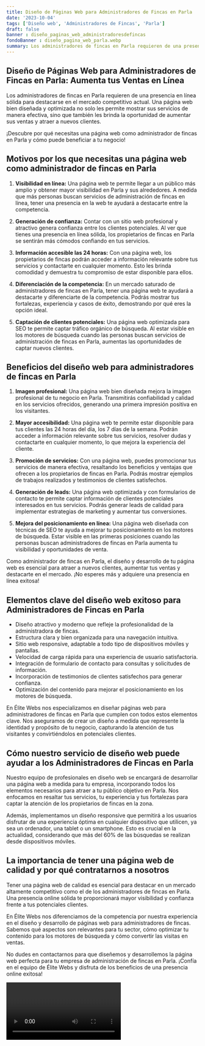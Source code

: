 ```yaml
---
title: Diseño de Páginas Web para Administradores de Fincas en Parla
date: '2023-10-04'
tags: ['Diseño web', 'Administradores de Fincas', 'Parla']
draft: false
banner : diseño_paginas_web_administradoresdefincas
fondoBanner : diseño_pagina_web_parla.webp
summary: Los administradores de fincas en Parla requieren de una presencia en línea sólida para destacarse en el mercado competitivo actual. Una página web bien diseñada y optimizada no solo les permite mostrar sus servicios de manera efectiva, sino que también les brinda la oportunidad de aumentar sus ventas y atraer a nuevos clientes. 
---
```


## Diseño de Páginas Web para Administradores de Fincas en Parla: Aumenta tus Ventas en Línea

Los administradores de fincas en Parla requieren de una presencia en línea sólida para destacarse en el mercado competitivo actual. Una página web bien diseñada y optimizada no solo les permite mostrar sus servicios de manera efectiva, sino que también les brinda la oportunidad de aumentar sus ventas y atraer a nuevos clientes. 

¡Descubre por qué necesitas una página web como administrador de fincas en Parla y cómo puede beneficiar a tu negocio!

## Motivos por los que necesitas una página web como administrador de fincas en Parla

1. **Visibilidad en línea:** Una página web te permite llegar a un público más amplio y obtener mayor visibilidad en Parla y sus alrededores. A medida que más personas buscan servicios de administración de fincas en línea, tener una presencia en la web te ayudará a destacarte entre la competencia.

2. **Generación de confianza:** Contar con un sitio web profesional y atractivo genera confianza entre los clientes potenciales. Al ver que tienes una presencia en línea sólida, los propietarios de fincas en Parla se sentirán más cómodos confiando en tus servicios.

3. **Información accesible las 24 horas:** Con una página web, los propietarios de fincas podrán acceder a información relevante sobre tus servicios y contactarte en cualquier momento. Esto les brinda comodidad y demuestra tu compromiso de estar disponible para ellos.

4. **Diferenciación de la competencia:** En un mercado saturado de administradores de fincas en Parla, tener una página web te ayudará a destacarte y diferenciarte de la competencia. Podrás mostrar tus fortalezas, experiencia y casos de éxito, demostrando por qué eres la opción ideal.

5. **Captación de clientes potenciales:** Una página web optimizada para SEO te permite captar tráfico orgánico de búsqueda. Al estar visible en los motores de búsqueda cuando las personas buscan servicios de administración de fincas en Parla, aumentas las oportunidades de captar nuevos clientes.

## Beneficios del diseño web para administradores de fincas en Parla

1. **Imagen profesional:** Una página web bien diseñada mejora la imagen profesional de tu negocio en Parla. Transmitirás confiabilidad y calidad en los servicios ofrecidos, generando una primera impresión positiva en los visitantes.

2. **Mayor accesibilidad:** Una página web te permite estar disponible para tus clientes las 24 horas del día, los 7 días de la semana. Podrán acceder a información relevante sobre tus servicios, resolver dudas y contactarte en cualquier momento, lo que mejora la experiencia del cliente.

3. **Promoción de servicios:** Con una página web, puedes promocionar tus servicios de manera efectiva, resaltando los beneficios y ventajas que ofrecen a los propietarios de fincas en Parla. Podrás mostrar ejemplos de trabajos realizados y testimonios de clientes satisfechos.

4. **Generación de leads:** Una página web optimizada y con formularios de contacto te permite captar información de clientes potenciales interesados en tus servicios. Podrás generar leads de calidad para implementar estrategias de marketing y aumentar tus conversiones.

5. **Mejora del posicionamiento en línea:** Una página web diseñada con técnicas de SEO te ayuda a mejorar tu posicionamiento en los motores de búsqueda. Estar visible en las primeras posiciones cuando las personas buscan administradores de fincas en Parla aumenta tu visibilidad y oportunidades de venta.

Como administrador de fincas en Parla, el diseño y desarrollo de tu página web es esencial para atraer a nuevos clientes, aumentar tus ventas y destacarte en el mercado. ¡No esperes más y adquiere una presencia en línea exitosa!

<GifSeo />

<Cta />

## Elementos clave del diseño web exitoso para Administradores de Fincas en Parla

- Diseño atractivo y moderno que refleje la profesionalidad de la administradora de fincas.
- Estructura clara y bien organizada para una navegación intuitiva.
- Sitio web responsive, adaptable a todo tipo de dispositivos móviles y pantallas.
- Velocidad de carga rápida para una experiencia de usuario satisfactoria.
- Integración de formulario de contacto para consultas y solicitudes de información.
- Incorporación de testimonios de clientes satisfechos para generar confianza.
- Optimización del contenido para mejorar el posicionamiento en los motores de búsqueda.

En Élite Webs nos especializamos en diseñar páginas web para administradores de fincas en Parla que cumplen con todos estos elementos clave. Nos aseguramos de crear un diseño a medida que represente la identidad y propósito de tu negocio, capturando la atención de tus visitantes y convirtiéndolos en potenciales clientes.

## Cómo nuestro servicio de diseño web puede ayudar a los Administradores de Fincas en Parla

Nuestro equipo de profesionales en diseño web se encargará de desarrollar una página web a medida para tu empresa, incorporando todos los elementos necesarios para atraer a tu público objetivo en Parla. Nos enfocamos en resaltar tus servicios, tu experiencia y tus fortalezas para captar la atención de los propietarios de fincas en la zona.

Además, implementamos un diseño responsive que permitirá a los usuarios disfrutar de una experiencia óptima en cualquier dispositivo que utilicen, ya sea un ordenador, una tablet o un smartphone. Esto es crucial en la actualidad, considerando que más del 60% de las búsquedas se realizan desde dispositivos móviles.

## La importancia de tener una página web de calidad y por qué contratarnos a nosotros

Tener una página web de calidad es esencial para destacar en un mercado altamente competitivo como el de los administradores de fincas en Parla. Una presencia online sólida te proporcionará mayor visibilidad y confianza frente a tus potenciales clientes.

En Élite Webs nos diferenciamos de la competencia por nuestra experiencia en el diseño y desarrollo de páginas web para administradores de fincas. Sabemos qué aspectos son relevantes para tu sector, cómo optimizar tu contenido para los motores de búsqueda y cómo convertir las visitas en ventas.

No dudes en contactarnos para que diseñemos y desarrollemos la página web perfecta para tu empresa de administración de fincas en Parla. ¡Confía en el equipo de Élite Webs y disfruta de los beneficios de una presencia online exitosa!

<Video />

<CtaBot job='Administradores de Fincas' city='Parla'/>

<Gmaps query='Parla+españa+maps' />
